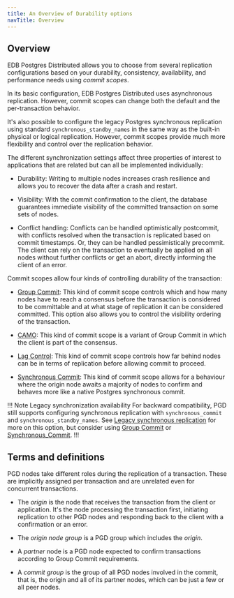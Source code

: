 ```yaml
---
title: An Overview of Durability options
navTitle: Overview
---
```


## Overview

EDB Postgres Distributed allows you to choose from several replication
configurations based on your durability, consistency, availability, and
performance needs using *commit scopes*.

In its basic configuration, EDB Postgres Distributed uses asynchronous
replication. However, commit scopes can change both the default and the 
per-transaction behavior.

It's also possible to configure the legacy Postgres
synchronous replication using standard `synchronous_standby_names` in the same
way as the built-in physical or logical replication. However, commit scopes 
provide much more flexibility and control over the replication behavior.

The different synchronization settings affect three properties of interest
to applications that are related but can all be implemented individually:

-   Durability: Writing to multiple nodes increases crash resilience
    and allows you to recover the data after a crash and restart.

-   Visibility: With the commit confirmation to the client, the database
    guarantees immediate visibility of the committed transaction on some
    sets of nodes.

-   Conflict handling: Conflicts can be handled optimistically
    postcommit, with conflicts resolved when the transaction is replicated
    based on commit timestamps. Or, they can be handled pessimistically
    precommit. The client can rely on the transaction to eventually be
    applied on all nodes without further conflicts or get an abort, directly
    informing the client of an error.

Commit scopes allow four kinds of controlling durability of the transaction:

-   [Group Commit](group-commit): This kind of commit scope controls which and how many nodes
    have to reach a consensus before the transaction is considered to be committable
    and at what stage of replication it can be considered committed. This option also
    allows you to control the visibility ordering of the transaction.

-   [CAMO](camo): This kind of commit scope is a variant of Group Commit in which the client is part of the consensus.

-   [Lag Control](lag-control): This kind of commit scope controls how far behind nodes can 
    be in terms of replication before allowing commit to proceed.

-   [Synchronous Commit](synchronous-commit): This kind of commit scope allows for a behaviour where the origin node awaits a majority of nodes to confirm and behaves more like a native Postgres synchronous commit.


!!! Note Legacy synchronization availability
For backward compatibility, PGD still supports configuring synchronous
replication with `synchronous_commit` and `synchronous_standby_names`. See
[Legacy synchronous replication](legacy-sync) for more on this option,
but consider using [Group Commit](group-commit) or [Synchronous_Commit](synchronous_commit).
!!!

## Terms and definitions

PGD nodes take different roles during the replication of a transaction.
These are implicitly assigned per transaction and are unrelated even for
concurrent transactions.

* The *origin* is the node that receives the transaction from the
  client or application. It's the node processing the transaction
  first, initiating replication to other PGD nodes and responding back
  to the client with a confirmation or an error.

* The *origin node group* is a PGD group which includes the *origin*. 

* A *partner* node is a PGD node expected to confirm transactions
  according to Group Commit requirements.

* A *commit group* is the group of all PGD nodes involved in the
  commit, that is, the origin and all of its partner nodes, which can be
  just a few or all peer nodes.


